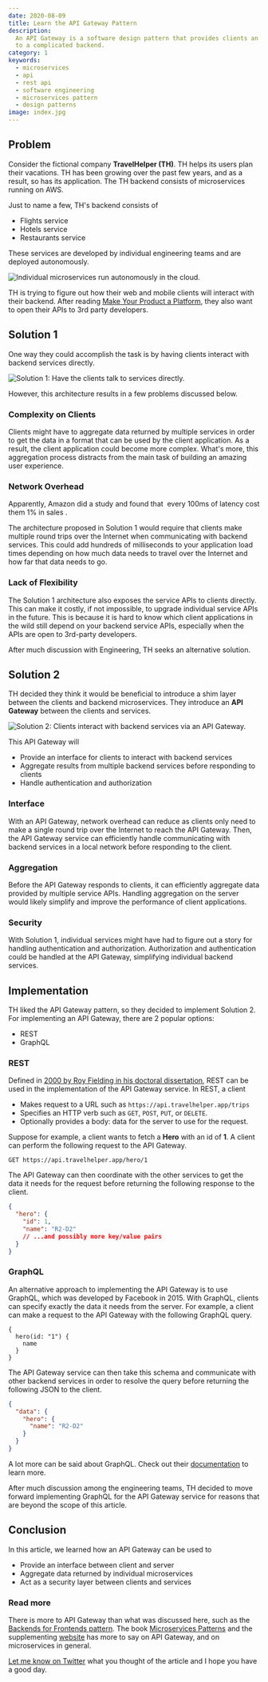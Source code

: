 ```yaml
---
date: 2020-08-09
title: Learn the API Gateway Pattern
description:
  An API Gateway is a software design pattern that provides clients an interface
  to a complicated backend.
category: 1
keywords:
  - microservices
  - api
  - rest api
  - software engineering
  - microservices pattern
  - design patterns
image: index.jpg
---
```


## Problem

Consider the fictional company **TravelHelper (TH)**. TH helps its users plan
their vacations. TH has been growing over the past few years, and as a result,
so has its application. The TH backend consists of microservices running on AWS.

Just to name a few, TH's backend consists of

- Flights service
- Hotels service
- Restaurants service

These services are developed by individual engineering teams and are deployed
autonomously.

![Individual microservices run autonomously in the cloud.](services.jpg)

TH is trying to figure out how their web and mobile clients will interact with
their backend. After reading
[Make Your Product a Platform](/blog/platform-product), they also want to open
their APIs to 3rd party developers.

## Solution 1

One way they could accomplish the task is by having clients interact with
backend services directly.

![Solution 1: Have the clients talk to services directly.](solution1.jpg)

However, this architecture results in a few problems discussed below.

### Complexity on Clients

Clients might have to aggregate data returned by multiple services in order to
get the data in a format that can be used by the client application. As a
result, the client application could become more complex. What's more, this
aggregation process distracts from the main task of building an amazing user
experience.

### Network Overhead

<aside>
  <p>
    Apparently, Amazon did a study and found that&nbsp;
    <ExternalLink href="https://www.gigaspaces.com/blog/amazon-found-every-100ms-of-latency-cost-them-1-in-sales">
      every 100ms of latency cost them 1% in sales
    </ExternalLink>.
  </p>
</aside>

The architecture proposed in Solution 1 would require that clients make multiple
round trips over the Internet when communicating with backend services. This
could add hundreds of milliseconds to your application load times depending on
how much data needs to travel over the Internet and how far that data needs to
go.

### Lack of Flexibility

The Solution 1 architecture also exposes the service APIs to clients directly.
This can make it costly, if not impossible, to upgrade individual service APIs
in the future. This is because it is hard to know which client applications in
the wild still depend on your backend service APIs, especially when the APIs are
open to 3rd-party developers.

After much discussion with Engineering, TH seeks an alternative solution.

## Solution 2

TH decided they think it would be beneficial to introduce a shim layer between
the clients and backend microservices. They introduce an **API Gateway** between
the clients and services.

![Solution 2: Clients interact with backend services via an API Gateway.](solution2.jpg)

This API Gateway will

- Provide an interface for clients to interact with backend services
- Aggregate results from multiple backend services before responding to clients
- Handle authentication and authorization

### Interface

With an API Gateway, network overhead can reduce as clients only need to make a
single round trip over the Internet to reach the API Gateway. Then, the API
Gateway service can efficiently handle communicating with backend services in a
local network before responding to the client.

### Aggregation

Before the API Gateway responds to clients, it can efficiently aggregate data
provided by multiple service APIs. Handling aggregation on the server would
likely simplify and improve the performance of client applications.

### Security

With Solution 1, individual services might have had to figure out a story for
handling authentication and authorization. Authorization and authentication
could be handled at the API Gateway, simplifying individual backend services.

## Implementation

TH liked the API Gateway pattern, so they decided to implement Solution 2. For
implementing an API Gateway, there are 2 popular options:

- REST
- GraphQL

### REST

Defined in
[2000 by Roy Fielding in his doctoral dissertation](https://en.wikipedia.org/wiki/Representational_state_transfer),
REST can be used in the implementation of the API Gateway service. In REST, a
client

- Makes request to a URL such as `https://api.travelhelper.app/trips`
- Specifies an HTTP verb such as `GET`, `POST`, `PUT`, or `DELETE`.
- Optionally provides a body: data for the server to use for the request.

Suppose for example, a client wants to fetch a **Hero** with an id of **1**. A
client can perform the following request to the API Gateway.

```
GET https://api.travelhelper.app/hero/1
```

The API Gateway can then coordinate with the other services to get the data it
needs for the request before returning the following response to the client.

```json
{
  "hero": {
    "id": 1,
    "name": "R2-D2"
    // ...and possibly more key/value pairs
  }
}
```

### GraphQL

An alternative approach to implementing the API Gateway is to use GraphQL, which
was developed by Facebook in 2015. With GraphQL, clients can specify exactly the
data it needs from the server. For example, a client can make a request to the
API Gateway with the following GraphQL query.

```
{
  hero(id: "1") {
    name
  }
}
```

The API Gateway service can then take this schema and communicate with other
backend services in order to resolve the query before returning the following
JSON to the client.

```json
{
  "data": {
    "hero": {
      "name": "R2-D2"
    }
  }
}
```

A lot more can be said about GraphQL. Check out their
[documentation](https://graphql.org/) to learn more.

After much discussion among the engineering teams, TH decided to move forward
implementing GraphQL for the API Gateway service for reasons that are beyond the
scope of this article.

## Conclusion

In this article, we learned how an API Gateway can be used to

- Provide an interface between client and server
- Aggregate data returned by individual microservices
- Act as a security layer between clients and services

### Read more

There is more to API Gateway than what was discussed here, such as the
[Backends for Frontends pattern](https://microservices.io/patterns/apigateway.html).
The book
[Microservices Patterns](https://www.manning.com/books/microservices-patterns)
and the supplementing [website](https://microservices.io/) has more to say on
API Gateway, and on microservices in general.

[Let me know on Twitter](https://ctt.ac/FVr83) what you thought of the article
and I hope you have a good day.
